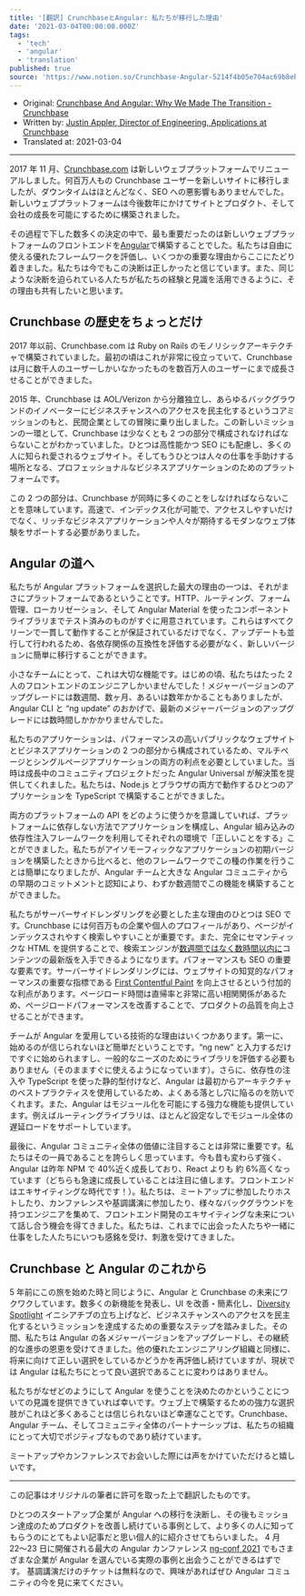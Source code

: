 ```yaml
---
title: '[翻訳] CrunchbaseとAngular: 私たちが移行した理由'
date: '2021-03-04T00:00:00.000Z'
tags:
  - 'tech'
  - 'angular'
  - 'translation'
published: true
source: 'https://www.notion.so/Crunchbase-Angular-5214f4b05e704ac69b8ebc77871a6b14'
---
```


- Original: [Crunchbase And Angular: Why We Made The Transition - Crunchbase](https://about.crunchbase.com/blog/crunchbase-and-angular-why-we-made-the-transition/)
- Written by: [Justin Appler, Director of Engineering, Applications at Crunchbase](https://www.crunchbase.com/person/justin-appler)
- Translated at: 2021-03-04

---

2017 年 11 月、[Crunchbase.com](https://www.crunchbase.com/) は新しいウェブプラットフォームでリニューアルしました。何百万人もの Crunchbase ユーザーを新しいサイトに移行しましたが、ダウンタイムはほとんどなく、SEO への悪影響もありませんでした。新しいウェブプラットフォームは今後数年にかけてサイトとプロダクト、そして会社の成長を可能にするために構築されました。

その過程で下した数多くの決定の中で、最も重要だったのは新しいウェブプラットフォームのフロントエンドを[Angular](https://angular.io/)で構築することでした。私たちは自由に使える優れたフレームワークを評価し、いくつかの重要な理由からここにたどり着きました。私たちは今でもこの決断は正しかったと信じています。また、同じような決断を迫られている人たちが私たちの経験と見識を活用できるように、その理由も共有したいと思います。

## Crunchbase の歴史をちょっとだけ

2017 年以前、Crunchbase.com は Ruby on Rails のモノリシックアーキテクチャで構築されていました。最初の頃はこれが非常に役立っていて、Crunchbase は月に数千人のユーザーしかいなかったものを数百万人のユーザーにまで成長させることができました。

2015 年、Crunchbase は AOL/Verizon から分離独立し、あらゆるバックグラウンドのイノベーターにビジネスチャンスへのアクセスを民主化するというコアミッションのもと、民間企業としての冒険に乗り出しました。この新しいミッションの一環として、Crunchbase は少なくとも 2 つの部分で構成されなければならないことがわかっていました。ひとつは高性能かつ SEO にも配慮し、多くの人に知られ愛されるウェブサイト。そしてもうひとつは人々の仕事を手助けする場所となる、プロフェッショナルなビジネスアプリケーションのためのプラットフォームです。

この 2 つの部分は、Crunchbase が同時に多くのことをしなければならないことを意味しています。高速で、インデックス化が可能で、アクセスしやすいだけでなく、リッチなビジネスアプリケーションや人々が期待するモダンなウェブ体験をサポートする必要がありました。

## Angular の道へ

私たちが Angular プラットフォームを選択した最大の理由の一つは、それがまさにプラットフォームであるということです。HTTP、ルーティング、フォーム管理、ローカリゼーション、そして Angular Material を使ったコンポーネントライブラリまでテスト済みのものがすぐに用意されています。これらはすべてクリーンで一貫して動作することが保証されているだけでなく、アップデートも並行して行われるため、各依存関係の互換性を評価する必要がなく、新しいバージョンに簡単に移行することができます。

小さなチームにとって、これは大切な機能です。はじめの頃、私たちはたった 2 人のフロントエンドのエンジニアしかいませんでした！メジャーバージョンのアップグレードには数週間、数ヶ月、あるいは数年かかることもありましたが、Angular CLI と “ng update” のおかげで、最新のメジャーバージョンのアップグレードには数時間しかかかりませんでした。

私たちのアプリケーションは、パフォーマンスの高いパブリックなウェブサイトとビジネスアプリケーションの 2 つの部分から構成されているため、マルチページとシングルページアプリケーションの両方の利点を必要としていました。当時は成長中のコミュニティプロジェクトだった Angular Universal が解決策を提供してくれました。私たちは、Node.js とブラウザの両方で動作するひとつのアプリケーションを TypeScript で構築することができました。

両方のプラットフォームの API をどのように使うかを意識していれば、プラットフォームに依存しない方法でアプリケーションを構成し、Angular 組み込みの依存性注入フレームワークを利用してそれぞれの環境で「正しいことをする」ことができました。私たちがアイソモーフィックなアプリケーションの初期バージョンを構築したときから比べると、他のフレームワークでこの種の作業を行うことは簡単になりましたが、Angular チームと大きな Angular コミュニティからの早期のコミットメントと認知により、わずか数週間でこの機能を構築することができました。

私たちがサーバーサイドレンダリングを必要とした主な理由のひとつは SEO です。Crunchbase には何百万もの企業や個人のプロフィールがあり、ページがインデックスされやすく検索しやすいことが重要です。また、完全にセマンティックな HTML を提供することで、検索エンジンが[数週間ではなく数時間以内に](https://developers.google.com/search/docs/guides/javascript-seo-basics)コンテンツの最新版を入手できるようになります。パフォーマンスも SEO の重要な要素です。サーバーサイドレンダリングには、ウェブサイトの知覚的なパフォーマンスの重要な指標である [First Contentful Paint](https://web.dev/first-contentful-paint/) を向上させるという付加的な利点があります。ページロード時間は直帰率と非常に高い相関関係があるため、ページロードパフォーマンスを改善することで、プロダクトの品質を向上させることができます。

チームが Angular を愛用している技術的な理由はいくつかあります。第一に、始めるのが信じられないほど簡単だということです。“ng new” と入力するだけですぐに始められますし、一般的なニーズのためにライブラリを評価する必要もありません（そのまますぐに使えるようになっています）。さらに、依存性の注入や TypeScript を使った静的型付けなど、Angular は最初からアーキテクチャのベストプラクティスを使用しているため、よくある落とし穴に陥るのを防いでくれます。また、Angular はモジュール化を可能にする強力な機能も提供しています。例えばルーティングライブラリは、ほとんど設定なしでモジュール全体の遅延ロードをサポートしています。

最後に、Angular コミュニティ全体の価値に注目することは非常に重要です。私たちはその一員であることを誇らしく思っています。今も昔も変わらず強く、Angular は昨年 NPM で 40%近く成長しており、React よりも 約 6%高くなっています（どちらも急速に成長していることは注目に値します。フロントエンドはエキサイティングな時代です！）。私たちは、ミートアップに参加したりホストしたり、カンファレンスや基調講演に参加したり、様々なバックグラウンドを持つエンジニアを集めて、フロントエンド開発のエキサイティングな未来について話し合う機会を得てきました。私たちは、これまでに出会った人たちや一緒に仕事をした人たちにいつも感銘を受け、刺激を受けてきました。

## Crunchbase と Angular のこれから

5 年前にこの旅を始めた時と同じように、Angular と Crunchbase の未来にワクワクしています。数多くの新機能を発表し、UI を改善・簡素化し、[Diversity Spotlight](https://about.crunchbase.com/blog/new-crunchbase-diversity-spotlight/) イニシアチブの立ち上げなど、ビジネスチャンスへのアクセスを民主化するというミッションを達成するための重要なステップを踏みました。その間、私たちは Angular の各メジャーバージョンをアップグレードし、その継続的な進歩の恩恵を受けてきました。他の優れたエンジニアリング組織と同様に、将来に向けて正しい選択をしているかどうかを再評価し続けていますが、現状では Angular は私たちにとって良い選択であることに変わりはありません。

私たちがなぜどのようにして Angular を使うことを決めたのかということについての見識を提供できていれば幸いです。ウェブ上で構築するための強力な選択肢がこれほど多くあることは信じられないほど幸運なことです。Crunchbase、Angular チーム、そしてコミュニティ全体のパートナーシップは、私たちの組織にとって大切でポジティブなものであり続けています。

ミートアップやカンファレンスでお会いした際には声をかけていただけると嬉しいです。

---

この記事はオリジナルの筆者に許可を取った上で翻訳したものです。

ひとつのスタートアップ企業が Angular への移行を決断し、その後もミッション達成のためプロダクトを改善し続けている事例として、より多くの人に知ってもらうのにとてもよい記事だと思い個人的に紹介させてもらいました。 4 月 22〜23 日に開催される最大の Angular カンファレンス [ng-conf 2021](https://www.2021.ng-conf.org/) でもさまざまな企業が Angular を選んでいる実際の事例と出会うことができるはずです。 基調講演だけのチケットは無料なので、興味があればぜひ Angular コミュニティの今を見に来てください。
